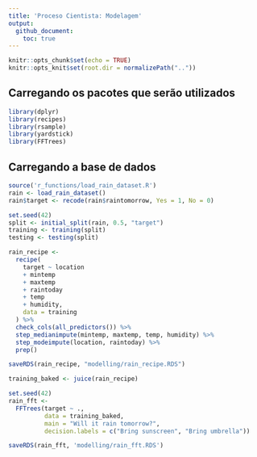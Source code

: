 ```yaml
---
title: 'Proceso Cientista: Modelagem'
output:
  github_document:
    toc: true
---
```


```r
knitr::opts_chunk$set(echo = TRUE)
knitr::opts_knit$set(root.dir = normalizePath(".."))
```

## Carregando os pacotes que serão utilizados

```r
library(dplyr)
library(recipes)
library(rsample)
library(yardstick)
library(FFTrees)
```

## Carregando a base de dados

```r
source('r_functions/load_rain_dataset.R')
rain <- load_rain_dataset()
rain$target <- recode(rain$raintomorrow, Yes = 1, No = 0)
```

```r
set.seed(42)
split <- initial_split(rain, 0.5, "target")
training <- training(split)
testing <- testing(split)
```


```r
rain_recipe <-
  recipe(
    target ~ location
    + mintemp
    + maxtemp
    + raintoday
    + temp
    + humidity,
    data = training
  ) %>%
  check_cols(all_predictors()) %>%
  step_medianimpute(mintemp, maxtemp, temp, humidity) %>%
  step_modeimpute(location, raintoday) %>%
  prep()

saveRDS(rain_recipe, "modelling/rain_recipe.RDS")
```


```r
training_baked <- juice(rain_recipe)

set.seed(42)
rain_fft <- 
  FFTrees(target ~ .,
          data = training_baked,
          main = "Will it rain tomorrow?",
          decision.labels = c("Bring sunscreen", "Bring umbrella"))

saveRDS(rain_fft, 'modelling/rain_fft.RDS')
```




